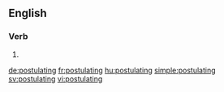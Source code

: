 ==English==

===Verb===
{{head|en}}

# {{present participle of|postulate|lang=en}}

[[de:postulating]]
[[fr:postulating]]
[[hu:postulating]]
[[simple:postulating]]
[[sv:postulating]]
[[vi:postulating]]